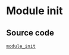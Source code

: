 # Module init

## Source code

[`module_init`](https://github.com/rooch-network/rooch/tree/main/examples/module_init)
